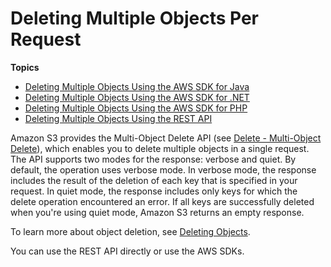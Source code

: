 # Deleting Multiple Objects Per Request<a name="DeletingMultipleObjects"></a>

**Topics**
+ [Deleting Multiple Objects Using the AWS SDK for Java](DeletingMultipleObjectsUsingJava.md)
+ [Deleting Multiple Objects Using the AWS SDK for \.NET](DeletingMultipleObjectsUsingNetSDK.md)
+ [Deleting Multiple Objects Using the AWS SDK for PHP](DeletingMultipleObjectsUsingPHPSDK.md)
+ [Deleting Multiple Objects Using the REST API](DeletingMultipleObjectsUsingREST.md)

Amazon S3 provides the Multi\-Object Delete API \(see [Delete \- Multi\-Object Delete](https://docs.aws.amazon.com/AmazonS3/latest/API/multiobjectdeleteapi.html)\), which enables you to delete multiple objects in a single request\. The API supports two modes for the response: verbose and quiet\. By default, the operation uses verbose mode\. In verbose mode, the response includes the result of the deletion of each key that is specified in your request\. In quiet mode, the response includes only keys for which the delete operation encountered an error\. If all keys are successfully deleted when you're using quiet mode, Amazon S3 returns an empty response\.

To learn more about object deletion, see [Deleting Objects](DeletingObjects.md)\. 

You can use the REST API directly or use the AWS SDKs\. 